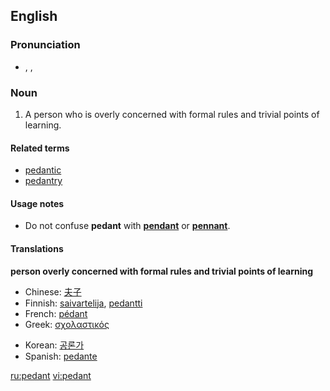 ==English==
===Pronunciation===
*{{AHD|pĕdʹənt}}, {{IPA|/ˈpɛdənt/}}, {{SAMPA|/"pEd@nt/}}

===Noun===
{{en-noun}}

# A person who is overly concerned with formal rules and trivial points of learning.

====Related terms====
*[[pedantic]]
*[[pedantry]]

====Usage notes====
*Do not confuse '''pedant''' with '''[[pendant]]''' or '''[[pennant]]'''.<!--no need to give the definitions here - that is what the links are for!-->

====Translations====
'''person overly concerned with formal rules and trivial points of learning'''
{{top2}}
*Chinese: [[夫子]]
*Finnish: [[saivartelija]], [[pedantti]]
*French: [[pédant]] {{m}}
*Greek: [[σχολαστικός]] {{m}}
{{mid2}}
*Korean: [[공론가]]
*Spanish: [[pedante]]
{{bottom}}

[[ru:pedant]]
[[vi:pedant]]